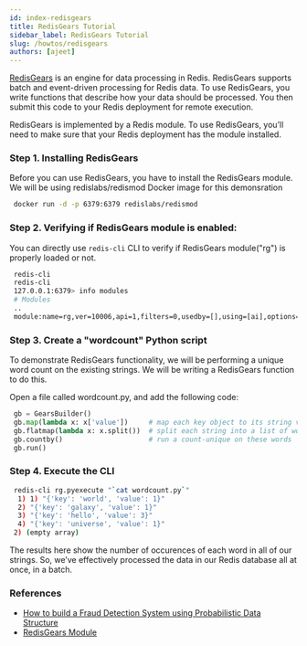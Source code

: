 ```yaml
---
id: index-redisgears
title: RedisGears Tutorial
sidebar_label: RedisGears Tutorial
slug: /howtos/redisgears
authors: [ajeet]
---
```



<Authors frontMatter={frontMatter} />

[RedisGears](https://redis.com/modules/redis-gears/) is an engine for data processing in Redis. RedisGears supports batch and event-driven processing for Redis data. To use RedisGears, you write functions that describe how your data should be processed. You then submit this code to your Redis deployment for remote execution.

RedisGears is implemented by a Redis module. To use RedisGears, you’ll need to make sure that your Redis deployment has the module installed.

### Step 1. Installing RedisGears

Before you can use RedisGears, you have to install the RedisGears module. We will be using redislabs/redismod Docker image for this demonsration

```bash
 docker run -d -p 6379:6379 redislabs/redismod
```

### Step 2. Verifying if RedisGears module is enabled:

You can directly use `redis-cli` CLI to verify if RedisGears module("rg") is properly loaded or not.

```bash
 redis-cli
 redis-cli
 127.0.0.1:6379> info modules
 # Modules
 ..
 module:name=rg,ver=10006,api=1,filters=0,usedby=[],using=[ai],options=[]
```

### Step 3. Create a "wordcount" Python script

To demonstrate RedisGears functionality, we will be performing a unique word count on the existing strings.
We will be writing a RedisGears function to do this.

Open a file called wordcount.py, and add the following code:

```python
 gb = GearsBuilder()
 gb.map(lambda x: x['value'])     # map each key object to its string value
 gb.flatmap(lambda x: x.split())  # split each string into a list of words
 gb.countby()                     # run a count-unique on these words
 gb.run()
```

### Step 4. Execute the CLI

```bash
 redis-cli rg.pyexecute "`cat wordcount.py`"
  1) 1) "{'key': 'world', 'value': 1}"
  2) "{'key': 'galaxy', 'value': 1}"
  3) "{'key': 'hello', 'value': 3}"
  4) "{'key': 'universe', 'value': 1}"
 2) (empty array)
```

The results here show the number of occurences of each word in all of our strings. So, we’ve effectively processed the data in our Redis database all at once, in a batch.

### References

- [How to build a Fraud Detection System using Probabilistic Data Structure](/howtos/frauddetection)
- [RedisGears Module](https://redis.com/modules/redis-gears/)
